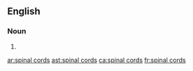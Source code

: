 ==English==

===Noun===
{{head|en|plural|head=[[spinal]] [[cord]]s}}

# {{plural of|spinal cord|lang=en}}

[[ar:spinal cords]]
[[ast:spinal cords]]
[[ca:spinal cords]]
[[fr:spinal cords]]